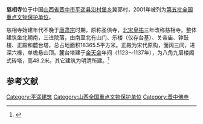 {{coord|37|14|24|N|112|16|58|E|display=title|scale:10000}}
{{文物保护单位
| 级别 = 全国
| 名称 = 慈相寺
| 图片 = 
| 所在 = [[山西省|山西省]][[平遥县|平遥县]]
| 分类 = 古建筑
| 时代 = [[北宋|北宋]]至[[清朝|清]]
| 编号 = [[第五批全国重点文物保护单位|第五批]]第239项
| 登录 = 2001年6月25日
}}
'''慈相寺'''位于中国[[山西省|山西省]][[晋中市|晋中市]][[平遥县|平遥县]][[沿村堡乡|沿村堡乡]]冀郭村，2001年被列为[[第五批全国重点文物保护单位|第五批全国重点文物保护单位]]。

慈相寺始建年代不晚于[[唐肃宗|唐肃宗]]时期，原称圣俱寺，[[北宋|北宋]][[皇祐|皇祐]]三年改称慈相寺。整体建筑坐北朝南，三进院落，由南至北有山门、乐楼（仅存台基）、关帝庙、钟鼓楼、正殿和麓台塔，总占地面积18365.5平方米。正殿为宋代原构，面阔三间，进深六椽，单檐悬山顶。麓台塔建于[[金朝|金]][[天会_(金)|天会]]年间（1123～1137年），为八角九层楼阁式砖塔，高48.2米。其它建筑为明清所建。<ref>{{Cite book |title=全国重点文物保护单位·第一至第五批·第Ⅰ卷 |publisher=文物出版社 |year=2004 |isbn=7-5010-1525-2 |pages=380 }}</ref>

==参考文献==
{{reflist}}

{{山西全国重点文物保护单位}}
{{中国木构建筑 (唐-宋)}}
{{DEFAULTSORT:Ci}}
[[Category:平遥建筑|Category:平遥建筑]]
[[Category:山西全国重点文物保护单位|Category:山西全国重点文物保护单位]]
[[Category:晋中佛寺|Category:晋中佛寺]]